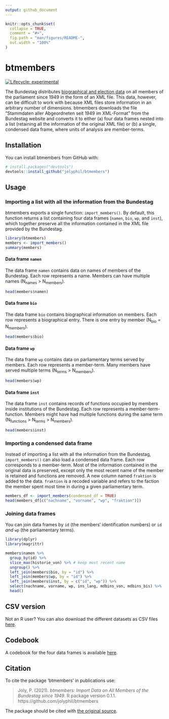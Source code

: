 ```yaml
---
output: github_document
---
```


<!-- README.md is generated from README.Rmd. Please edit that file -->

```r
knitr::opts_chunk$set(
  collapse = TRUE,
  comment = "#>",
  fig.path = "man/figures/README-",
  out.width = "100%"
)
```

# btmembers

<!-- badges: start -->
[![Lifecycle: experimental](https://img.shields.io/badge/lifecycle-experimental-orange.svg)](https://www.tidyverse.org/lifecycle/#experimental)
<!-- badges: end -->

The Bundestag distributes [biographical and election data](https://www.bundestag.de/services/opendata/) on all members of the parliament since 1949 in the form of an XML file. This data, however, can be difficult to work with because XML files store information in an arbitrary number of dimensions. btmembers downloads the file "Stammdaten aller Abgeordneten seit 1949 im XML-Format" from the Bundestag website and converts it to either (a) four data frames nested into a list (retaining all the information of the original XML file) or (b) a single, condensed data frame, where units of analysis are member-terms.

## Installation

You can install btmembers from GitHub with:

``` r
# install.packages("devtools")
devtools::install_github("jolyphil/btmembers")
```
## Usage

### Importing a list with all the information from the Bundestag

btmembers exports a single function: `import_members()`. By default, this function returns a list containing four data frames (`namen`, `bio`, `wp`, and `inst`), which together preserve all the information contained in the XML file provided by the Bundestag. 

```r
library(btmembers)
members <- import_members()
summary(members)
```


#### Data frame `namen`

The data frame `namen` contains data on names of members of the Bundestag. Each row represents a name. Members can have multiple names (N~names~ > N~members~). 

```r
head(members$namen)
```


#### Data frame `bio`

The data frame `bio` contains biographical information on members. Each row represents a biographical entry. There is one entry by member (N~bio~ = N~members~). 

```r
head(members$bio)
```


#### Data frame `wp`

The data frame `wp` contains data on parliamentary terms served by members. Each row represents a member-term. Many members have served multiple terms (N~terms~ > N~members~).

```r
head(members$wp)
```


#### Data frame `inst`

The data frame `inst` contains records of functions occupied by members inside institutions of the Bundestag. Each row represents a member-term-function. Members might have had multiple functions during the same term (N~functions~ > N~terms~ > N~members~).

```r
head(members$inst)
```


### Importing a condensed data frame

Instead of importing a list with all the information from the Bundestag, `import_members()` can also load a condensed data frame. Each row corresponds to a member-term. Most of the information contained in the original data is preserved, except only the most recent name of the member is retained and functions are removed. A new column named `fraktion` is added to the data. `fraktion` is a recoded variable and refers to the faction the member spent most time in during a given parliamentary term.

```r
members_df <- import_members(condensed_df = TRUE)
head(members_df[c("nachname", "vorname", "wp", "fraktion")])
```


### Joining data frames

You can join data frames by `id` (the members' identification numbers) or `id` _and_ `wp` (the parliamentary terms).

```r
library(dplyr)
library(magrittr)

members$namen %>%
  group_by(id) %>%
  slice_max(historie_von) %>% # keep most recent name
  ungroup() %>%
  left_join(members$bio, by = "id") %>%
  left_join(members$wp, by = "id") %>%
  left_join(members$inst, by = c("id", "wp")) %>%
  select(nachname, vorname, wp, ins_lang, mdbins_von, mdbins_bis) %>%
  head()
```


## CSV version

Not an R user? You can also download the different datasets as CSV files [here](csv/).


## Codebook

A codebook for the four data frames is available [here](codebook/codebook.pdf).


## Citation

To cite the package 'btmembers' in publications use:

> Joly, P. (2021). _btmembers: Import Data on All Members of the Bundestag since 1949_. R package version 0.1.1. https://github.com/jolyphil/btmembers

The package should be cited with [the original source](https://www.bundestag.de/services/opendata).

